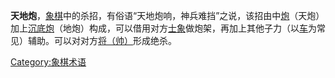 {{unreferenced|time=2019-10-11T09:38:39+00:00}}
'''天地炮'''，[[象棋|象棋]]中的杀招，有俗语“天地炮响，神兵难挡”之说，该招由中[[炮_(中国象棋)|炮]]（天炮）加上[[沉底炮|沉底炮]]（地炮）构成，可以借用对方[[士_(中国象棋)|士]][[象_(中国象棋)|象]]做炮架，再加上其他子力（以[[车_(中国象棋)|车]]为常见）辅助。可以对对方[[将_(中国象棋)|将（帅）]]形成绝杀。
{{Xiangqi diagram
| tright
| 天地炮
|=
 |cl|  |ed|  |gd|  |  |  |  
 |  |sl|  |  |ad|  |  |  |  
 |  |  |  |  |ed|  |  |  |  
 |  |  |  |  |  |  |  |  |  
 |  |  |  |  |cl|  |  |  |  
 |  |  |  |  |  |  |  |  |  
 |  |  |  |  |  |  |  |  |  
 |  |  |  |  |  |  |  |  |  
 |  |  |  |  |  |  |  |  |  
 |  |  |el|al|gl|al|el|  |  
|
|size=39
|width=360 
}}

{{ChineseChess}}
{{Board-stub}}
[[Category:象棋术语|Category:象棋术语]]